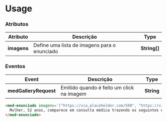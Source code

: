 
<Meta title="Components/Team/Enunciado Discursiva/Usage" />

# Usage

### Atributos

| Atributo    | Descrição                                    | Type         |
| ----------- | -------------------------------------------- | ------------ |
| **imagens** | Define uma lista de imagens para o enunciado | **String[]** |

### Eventos

| Event                 | Descrição                                 | Type               |
| --------------------- | ----------------------------------------- | ---------- |
| **medGalleryRequest** | Emitido quando é feito um click na imagem | **String** |


```html
<med-enunciado imagens='["https://via.placeholder.com/500", "https://via.placeholder.com/500", "https://via.placeholder.com/500"]'>
  Mulher, 52 anos, comparece em consulta médica trazendo os seguintes exames. Albumina sérica = 4,0 mg/dL, creatinina = 1,0 mg/dL; Exame sumário de urina: pH = 7,2, densidade = 1020, proteína = +/4+, glicose = negativa, leucócitos = 2/campo, hemácias = 3/campo; proteinúria de 24 horas = 12g/24 horas. A classificação quanto a origem e a proteína urinária predominante no quadro correspondem a:
</med-enunciado>
```
